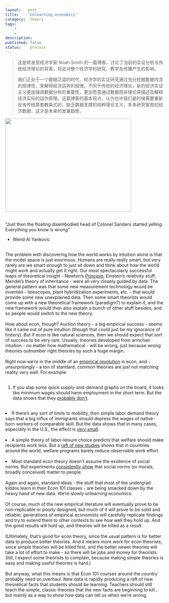 ```yaml
---
layout:   post
title:    "Unlearning economics"
category:  theory
tags:     
    -  
    -   
description: 
published: false
status:    process
---
```


> 这是转发至经济学家 Noah Smith 的一篇博客，讨论了当前的实证分析与传统经济理论的背离，将会对整个经济学的研究、教学及传播产生的影响。
>
> 我们正处于一个数据泛滥的时代，经济学的实证研究通过充分挖掘数据内含的规律性，来解释经济运转的规律。不同于传统的经济理论，新的经济实证主义更加强调数据分析的重要性，更加愿意通过数据而非理论来描述及解释经济实际的运作原理。这篇博客的基本观点，认为也许我们是时候需要重新反省传统那套教条式的、缺乏数据支撑的纯粹理论主义，多多研究客观的经济数据，这才是未来的发展趋势。

<div class="post-body entry-content" id="post-body-1162181669241207508" itemprop="description articleBody">
<div class="separator" style="clear: both; text-align: center;">
<a href="http://3.bp.blogspot.com/-kbMixNWbU3Y/Vk86hdBbZiI/AAAAAAAAFQ8/DlLheDzGsaw/s1600/telescope.jpg" imageanchor="1" style="clear: left; float: left; margin-bottom: 1em; margin-right: 1em; cursor: url(chrome-extension://ledmjlnkdlappilhaaihfhanlpdjjalm/rockhand.png), auto;"><img alt="" border="0" height="297" src="http://3.bp.blogspot.com/-kbMixNWbU3Y/Vk86hdBbZiI/AAAAAAAAFQ8/DlLheDzGsaw/s400/telescope.jpg" title="Look, Timmy, a representative agent! ...Wait, wait, no, that's a smudge on the lens." width="400"></a></div>
<div class="separator" style="clear: both; text-align: center;">
<br></div>
"Just then the floating disembodied head of Colonel Sanders started yelling<br>
<div>
Everything you know is wrong"</div>
<div>
- Weird Al Yankovic</div>
<div>
<br></div>
<div>
The problem with discovering how the world works by intuition alone is that the model space is just enormous. Humans are really really smart, but very rarely are we smart enough to just sit down and think about how the world might work and actually get it right. Our most spectacularly successful leaps of theoretical insight - Newton's <i><a href="https://en.wikipedia.org/wiki/Philosophi%C3%A6_Naturalis_Principia_Mathematica" style="cursor: url(chrome-extension://ledmjlnkdlappilhaaihfhanlpdjjalm/rockhand.png), auto;">Principia</a></i>, Einstein's relativity stuff, Mendel's theory of inheritance - were all very closely guided by data. The general pattern was that some new measurement technology would be invented - telescopes, plant hybridization experiments, etc. - that would provide some new unexplained data. Then some smart theorists would come up with a new theoretical framework (paradigm?) to explain it, and the new framework would then also explain a bunch of other stuff besides, and so people would switch to the new theory.</div>
<div>
<br></div>
<div>
How about econ, though? Auction theory - a big empirical success - seems like it came out of pure intuition (though that could just be my ignorance of history). But if econ is like natural sciences, then we should expect that sort of success to be very rare. Usually, theories developed from armchair intuition - no matter how mathematical - will be wrong, just because wrong theories outnumber right theories by such a huge margin.</div>
<div>
<br></div>
<div>
Right now we're in the middle of an <a href="http://noahpinionblog.blogspot.com/2015/09/theory-vs-data-in-economics.html" style="cursor: url(chrome-extension://ledmjlnkdlappilhaaihfhanlpdjjalm/rockhand.png), auto;">empirical revolution</a> in econ, and - unsurprisingly - a ton of standard, common theories are just not matching reality very well. For example:</div>
<div>
<br></div>
<div>
1. If you slap some quick supply-and-demand graphs on the board, it looks like minimum wages should harm employment in the short term. But the data shows that they <a href="http://www.cepr.net/documents/publications/min-wage-2013-02.pdf" style="cursor: url(chrome-extension://ledmjlnkdlappilhaaihfhanlpdjjalm/rockhand.png), auto;">probably don't</a>.&nbsp;</div>
<div>
<br></div>
<div>
2. If there's any sort of limits to mobility, then simple labor demand theory says that a big influx of immigrants should depress the wages of native-born workers of comparable skill. But the data shows that in many cases, especially in the U.S., the effect is <a href="http://www.nber.org/papers/w11547">very small</a>.&nbsp;</div>
<div>
<br></div>
<div>
3. A simple theory of labor-leisure choice predicts that welfare should make recipients work less. But a <a href="http://economics.mit.edu/files/10849">raft of new studies</a> shows that in countries around the world, welfare programs barely reduce observable work effort.</div>
<div>
<br></div>
<div>
4. Most standard econ theory doesn't assume the existence of social norms. But experiments <a href="http://www.dklevine.com/archive/refs4506439000000000501.pdf">consistently show</a> that social norms (or morals, broadly conceived) matter to people.&nbsp;</div>
<div>
<br></div>
<div>
Again and again, standard ideas - the stuff that most of the undergrad kiddos learn in their Econ 101 classes - are being smacked down by the heavy hand of new data. We're slowly unlearning economics.<br>
<br>
Of course, much of the new empirical literature will eventually prove to be non-replicable or poorly designed, but much of it will prove to be solid and reliable; generations of empirical economists will carefully replicate findings and try to extend them to other contexts to see how well they hold up. And the good results will hold up, and theories will be killed as a result.</div>
<div>
<br></div>
<div>
(Ultimately, that's good for econ theory, since the usual pattern is for better data to produce better theories. And it means more work for econ theorists, since simple theories will be killed first, and the better newer theories will take a lot of effort to make - so there will be jobs and money for theorists. Still, I expect some theorists to complain, because making simple theories is easy and making useful theories is hard.)</div>
<div>
<br></div>
<div>
But anyway, what this means is that Econ 101 courses around the country probably need an overhaul. New data is rapidly producing a raft of new theoretical facts that students should be learning. Teachers should still teach the simple, classic theories that the new facts are beginning to kill...but mainly as a way to show how data can tell us when we're wrong.</div>
<div style="clear: both;"></div>
</div>




